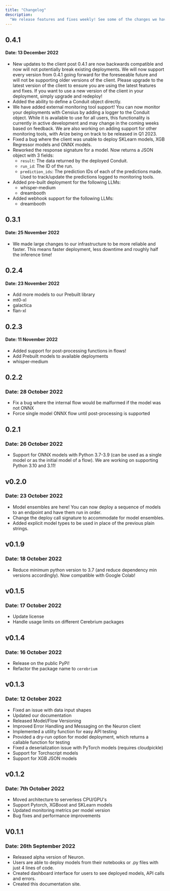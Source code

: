 ```yaml
---
title: "Changelog"
description:
  "We release features and fixes weekly! See some of the changes we have made."
---
```


## 0.4.1
#### Date: 13 December 2022
- New updates to the client post 0.4.1 are now backwards compatible and now will not potentially break existing deployments. We will now support every version from 0.4.1 going forward for the foreseeable future and will not be supporting older versions of the client.
Please upgrade to the latest version of the client to ensure you are using the latest features and fixes. If you want to use a new version of the client in your deployment, simply upgrade and redeploy!
- Added the ability to define a Conduit object directly.
- We have added external monitoring tool support! You can now monitor your deployments with Censius by adding a logger to the Conduit object.
While it is available to use for all users, this functionality is currently in active development and may change in the coming weeks based
on feedback. We are also working on adding support for other monitoring tools, with Arize being on track to be released in Q1 2023.
- Fixed a bug where the client was unable to deploy SKLearn models, XGB Regressor models and ONNX models.
- Reworked the response signature for a model. Now returns a JSON object with 3 fields:
  - `result`: The data returned by the deployed Conduit.
  - `run_id`: The ID of the run.
  - `prediction_ids`: The prediction IDs of each of the predictions made. Used to track/update the predictions logged to monitoring tools.
- Added pre-built deployment for the following LLMs:
  - whisper-medium
  - dreambooth
- Added webhook support for the following LLMs:
  - dreambooth

## 0.3.1

#### Date: 25 November 2022
- We made large changes to our infrastructure to be more reliable and faster. This means faster deployment, less downtime and roughly half the inference time!

## 0.2.4

#### Date: 23 November 2022
-  Add more models to our Prebuilt library
  - mt0-xl
  - galactica
  - flan-xl

## 0.2.3

#### Date: 11 November 2022
-  Added support for post-processing functions in flows!
-  Add Prebuilt models to available deployments
  - whisper-medium


## 0.2.2

### Date: 28 October 2022

- Fix a bug where the internal flow would be malformed if the model was not
  ONNX
- Force single model ONNX flow until post-processing is supported

## 0.2.1

### Date: 26 October 2022

- Support for ONNX models with Python 3.7-3.9 (can be used as a single model or
  as the initial model of a flow). We are working on supporting Python 3.10
  and 3.11!

## v0.2.0

### Date: 23 October 2022

- Model ensembles are here! You can now deploy a sequence of models to an
  endpoint and have them run in order.
- Change the deploy call signature to accommodate for model ensembles.
- Added explicit model types to be used in place of the previous plain strings.

## v0.1.9

### Date: 18 October 2022

- Reduce minimum python version to 3.7 (and reduce dependency min versions
  accordingly). Now compatible with Google Colab!

## v0.1.5

### Date: 17 October 2022

- Update license
- Handle usage limits on different Cerebrium packages

## v0.1.4

### Date: 16 October 2022

- Release on the public PyPi!
- Refactor the package name to `cerebrium`

## v0.1.3

### Date: 12 October 2022

- Fixed an issue with data input shapes
- Updated our documentation
- Released Model/Flow Versioning
- Improved Error Handling and Messaging on the Neuron client
- Implemented a utility function for easy API testing
- Provided a dry-run option for model deployment, which returns a callable
  function for testing
- Fixed a deserialization issue with PyTorch models (requires cloudpickle)
- Support for Torchscript models
- Support for XGB JSON models

## v0.1.2

### Date: 7th October 2022

- Moved architecture to serverless CPU/GPU's
- Support Pytorch, XGBoost and SKLearn models
- Updated monitoring metrics per model version
- Bug fixes and performance improvements

## V0.1.1

### Date: 26th September 2022

- Released alpha version of Neuron.
- Users are able to deploy models from their notebooks or .py files with just 4
  lines of code.
- Created dashboard interface for users to see deployed models, API calls and
  errors.
- Created this documentation site.
